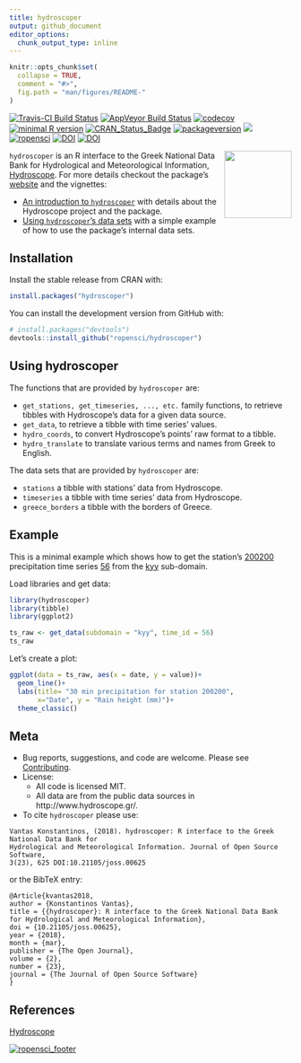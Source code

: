 ```yaml
---
title: hydroscoper
output: github_document
editor_options: 
  chunk_output_type: inline
---
```

<!-- README.md is generated from README.Rmd. Please edit that file -->

```r
knitr::opts_chunk$set(
  collapse = TRUE,
  comment = "#>",
  fig.path = "man/figures/README-"
)
```
 
[![Travis-CI Build Status](https://travis-ci.org/ropensci/hydroscoper.svg?branch=master)](https://travis-ci.org/ropensci/hydroscoper)
[![AppVeyor Build Status](https://ci.appveyor.com/api/projects/status/github/ropensci/hydroscoper?branch=master&svg=true)](https://ci.appveyor.com/project/ropensci/hydroscoper)
[![codecov](https://codecov.io/github/ropensci/hydroscoper/branch/master/graphs/badge.svg)](https://codecov.io/gh/ropensci/hydroscoper) 
[![minimal R version](https://img.shields.io/badge/R%3E%3D-3.4-6666ff.svg)](https://cran.r-project.org/)
[![CRAN_Status_Badge](http://www.r-pkg.org/badges/version/hydroscoper)](https://cran.r-project.org/package=hydroscoper)
[![packageversion](https://img.shields.io/badge/Package%20version-1.1.1-orange.svg?style=flat-square)](https://github.com/ropensci/hydroscoper)
[![](https://cranlogs.r-pkg.org/badges/grand-total/hydroscoper)](http://cran.rstudio.com/web/packages/hydroscoper/index.html)
[![ropensci](https://badges.ropensci.org/185_status.svg)](https://github.com/ropensci/onboarding/issues/185)
[![DOI](https://zenodo.org/badge/DOI/10.5281/zenodo.1196540.svg)](https://doi.org/10.5281/zenodo.1196540)
[![DOI](http://joss.theoj.org/papers/10.21105/joss.00625/status.svg)](https://doi.org/10.21105/joss.00625)

<img src="https://github.com/ropensci/hydroscoper/raw/master/man/figures/hydroscoper_hex.png" align = "right" width = 120/>

`hydroscoper` is an R interface to the  Greek National Data Bank for Hydrological and Meteorological Information,
[Hydroscope](http://www.hydroscope.gr/). For more details checkout the package's [website](https://ropensci.github.io/hydroscoper/) and the vignettes:

 * [An introduction to `hydroscoper`](https://ropensci.github.io/hydroscoper/articles/intro_hydroscoper.html) with details about the Hydroscope project and the package.
 * [Using `hydroscoper`'s data sets](https://ropensci.github.io/hydroscoper/articles/stations_with_data.html) with a simple example of how to use the package's internal data sets.
 
## Installation

Install the stable release from CRAN with:

```r
install.packages("hydroscoper")
```

You can install the development version from GitHub with:

```r
# install.packages("devtools")
devtools::install_github("ropensci/hydroscoper")
```

## Using hydroscoper

The functions that are provided by `hydroscoper` are:

* `get_stations, get_timeseries, ..., etc.` family functions, to retrieve tibbles with Hydroscope's data for a given data source.
* `get_data`, to retrieve a tibble with time series' values.  
* `hydro_coords`, to convert Hydroscope's points' raw format to a tibble.
* `hydro_translate` to translate various terms and names from Greek to English.

The data sets that are provided by `hydroscoper` are:

* `stations` a tibble with stations' data from Hydroscope.
* `timeseries` a tibble with  time series' data from Hydroscope.
* `greece_borders` a tibble with the borders of Greece.

## Example

This is a minimal example which shows how to get the station's [200200]((http://kyy.hydroscope.gr/stations/d/200200/)) precipitation time series [56](http://kyy.hydroscope.gr/timeseries/d/56/) from the [kyy](http://kyy.hydroscope.gr) sub-domain.

Load libraries and get data:

```r
library(hydroscoper)
library(tibble)
library(ggplot2)

ts_raw <- get_data(subdomain = "kyy", time_id = 56)
ts_raw
```

Let's create a plot:

```r
ggplot(data = ts_raw, aes(x = date, y = value))+
  geom_line()+
  labs(title= "30 min precipitation for station 200200",
       x="Date", y = "Rain height (mm)")+
  theme_classic()
```

## Meta

* Bug reports, suggestions, and code are welcome. Please see [Contributing](/CONTRIBUTING.md).
* License:
    + All code is licensed MIT.
    + All data are from the public data sources in http://www.hydroscope.gr/.
* To cite `hydroscoper` please use:
```
Vantas Konstantinos, (2018). hydroscoper: R interface to the Greek National Data Bank for
Hydrological and Meteorological Information. Journal of Open Source Software,
3(23), 625 DOI:10.21105/joss.00625
```
or the BibTeX entry:
```
@Article{kvantas2018,
author = {Konstantinos Vantas},
title = {{hydroscoper}: R interface to the Greek National Data Bank for Hydrological and Meteorological Information},
doi = {10.21105/joss.00625},
year = {2018},
month = {mar},
publisher = {The Open Journal},
volume = {2},
number = {23},
journal = {The Journal of Open Source Software}
}
```
## References
[Hydroscope](http://www.hydroscope.gr/)

[![ropensci_footer](http://ropensci.org/public_images/github_footer.png)](https://ropensci.org)
